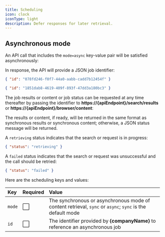 ```yaml
---
title: Scheduling
icon: clock
iconType: light
description: Defer responses for later retrieval.
---
```



## Asynchronous mode

An API call that includes the `mode=async` key-value pair will be satisfied asynchronously:

<Search />

<Browser />

In response, the API will provide a JSON job identifier:

```json
{ "id": "078fd246-f0f7-44a0-aabb-cadd7b12454f" }
```

```json
{ "id": "1851dab8-4619-409f-893f-47dd3a180bc3" }
```

The job results or content or job status can be requested at any time thereafter by passing the
identifier to **https://&zwj;{apiEndpoint}/search/results** or
**https://&zwj;{apiEndpoint}/browser/content**:

<Results />

<Content />

The results or content, if ready, will be returned in the <Link href='search#response-format'>same
format as synchronous results</Link> or <Link href='browser#response-format'>synchronous
content</Link>; otherwise, a JSON status message will be returned.

A `retrieving` status indicates that the search or request is in progress:

```json
{ "status": "retrieving" }
```

A `failed` status indicates that the search or request was unsuccessful and the call should be
retried:

```json
{ "status": "failed" }
```

Here are the scheduling keys and values:

| Key    | Required | Value                                                                                                    |
| :----- | :------- | :------------------------------------------------------------------------------------------------------- |
| `mode` | ⬜       | The synchronous or asynchronous mode of content retrieval, `sync` or `async`; `sync` is the default mode |
| `id`   | ⬜       | The identifier provided by **{companyName}** to reference an asynchronous job                            |
